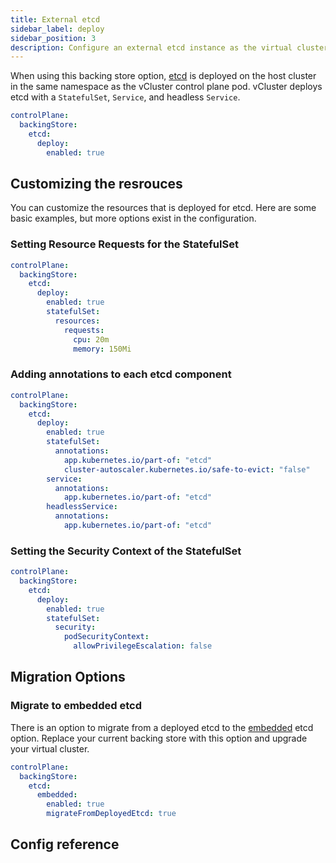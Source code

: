```yaml
---
title: External etcd
sidebar_label: deploy
sidebar_position: 3
description: Configure an external etcd instance as the virtual cluster's backing store.
---
```





When using this backing store option, [etcd](https://etcd.io/) is deployed on the host cluster in the same namespace as the vCluster control plane pod. vCluster deploys etcd with a `StatefulSet`, `Service`, and headless `Service`.

```yaml
controlPlane:
  backingStore:
    etcd:
      deploy:
        enabled: true
```

## Customizing the resrouces

You can customize the resources that is deployed for etcd. Here are some basic examples, but more options exist in the configuration.

### Setting Resource Requests for the StatefulSet

```yaml
controlPlane:
  backingStore:
    etcd:
      deploy:
        enabled: true
        statefulSet:
          resources:
            requests:
              cpu: 20m
              memory: 150Mi
```

### Adding annotations to each etcd component

```yaml
controlPlane:
  backingStore:
    etcd:
      deploy:
        enabled: true
        statefulSet:
          annotations:
            app.kubernetes.io/part-of: "etcd"
            cluster-autoscaler.kubernetes.io/safe-to-evict: "false"
        service:
          annotations:
            app.kubernetes.io/part-of: "etcd"
        headlessService:
          annotations:
            app.kubernetes.io/part-of: "etcd"
```

### Setting the Security Context of the StatefulSet

```yaml
controlPlane:
  backingStore:
    etcd:
      deploy:
        enabled: true
        statefulSet:
          security:
            podSecurityContext:
              allowPrivilegeEscalation: false
```

## Migration Options

### Migrate to embedded etcd

<ProAdmonition />

There is an option to migrate from a deployed etcd to the [embedded](../embedded/) etcd option. Replace your current backing store with this option and upgrade your virtual cluster.

```yaml
controlPlane:
  backingStore:
    etcd:
      embedded:
        enabled: true 
        migrateFromDeployedEtcd: true 
```

## Config reference

<ConfigReference/>

